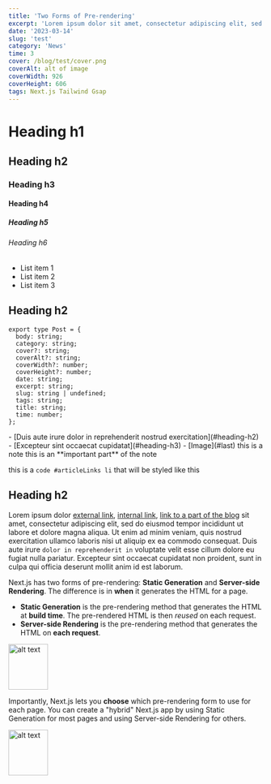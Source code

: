 ```yaml
---
title: 'Two Forms of Pre-rendering'
excerpt: 'Lorem ipsum dolor sit amet, consectetur adipiscing elit, sed do eiusmod tempor incididunt ut labore et dolore magna aliqua. Ut enim ad minim veniam, quis nostrud exercitation ullamco laboris nisi ut aliquip ex ea commodo consequat'
date: '2023-03-14'
slug: 'test'
category: 'News'
time: 3
cover: /blog/test/cover.png
coverAlt: alt of image
coverWidth: 926
coverHeight: 606
tags: Next.js Tailwind Gsap
---
```


# Heading h1
## Heading h2
### Heading h3
#### Heading h4
##### Heading h5
###### Heading h6

- List item 1
- List item 2
- List item 3

## Heading h2

``` tsx
export type Post = {
  body: string;
  category: string;
  cover?: string;
  coverAlt?: string;
  coverWidth?: number;
  coverHeight?: number;
  date: string;
  excerpt: string;
  slug: string | undefined;
  tags: string;
  title: string;
  time: number;
};
```

<Sections>
   - [Duis aute irure dolor in reprehenderit nostrud exercitation](#heading-h2)
   - [Excepteur sint occaecat cupidatat](#heading-h3)
    - [Image](#last)
</Sections>

<Note>
    this is a note
</Note>

<Note >
    this is an **important part** of the note
</Note>

this is a `code #articleLinks li`  that will be styled like this

## Heading h2

Lorem ipsum dolor [external link](https://www.ivansmiths.com/), [internal link](/works), [link to a part of the blog](#heading-h3) sit amet, consectetur adipiscing elit, sed do eiusmod tempor incididunt ut labore et
dolore magna aliqua. Ut enim ad minim veniam, quis nostrud exercitation ullamco laboris nisi ut aliquip ex ea
commodo consequat. Duis aute irure `dolor in reprehenderit in` voluptate velit esse cillum dolore eu fugiat nulla
pariatur. Excepteur sint occaecat cupidatat non proident, sunt in culpa qui officia deserunt mollit anim id est laborum.

Next.js has two forms of pre-rendering: **Static Generation** and **Server-side Rendering**. The difference is in **when** it generates the HTML for a page.

- **Static Generation** is the pre-rendering method that generates the HTML at **build time**. The pre-rendered HTML is then _reused_ on each request.
- **Server-side Rendering** is the pre-rendering method that generates the HTML on **each request**.

<img alt="alt text" height="90" src="/blog/test/cover.png" width="78" className="w-full"/>

Importantly, Next.js lets you **choose** which pre-rendering form to use for each page. You can create a "hybrid" Next.js app by using Static Generation for most pages and using Server-side Rendering for others.

<img alt="alt text" id="last" height="90" src="/blog/test/cover.png" width="78" className="w-full"/>

